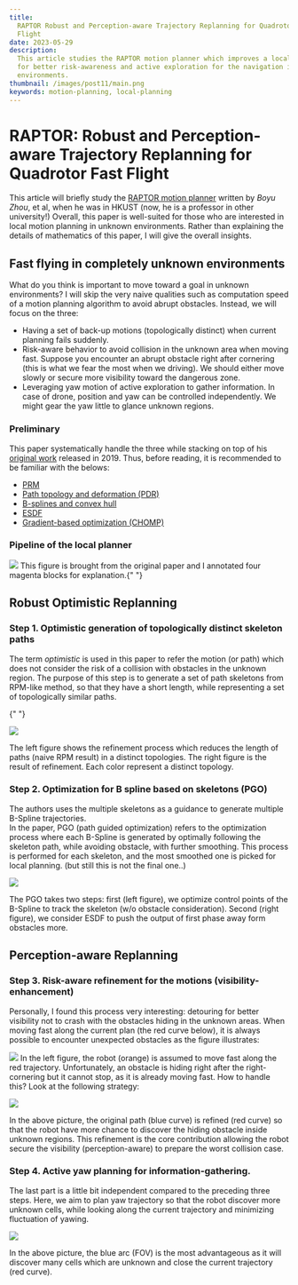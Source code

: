 ```yaml
---
title:
  RAPTOR Robust and Perception-aware Trajectory Replanning for Quadrotor Fast
  Flight
date: 2023-05-29
description:
  This article studies the RAPTOR motion planner which improves a local planning
  for better risk-awareness and active exploration for the navigation in unkown
  environments.
thumbnail: /images/post11/main.png
keywords: motion-planning, local-planning
---
```



# RAPTOR: Robust and Perception-aware Trajectory Replanning for Quadrotor Fast Flight

<Frontmatter />

This article will briefly study the
[RAPTOR motion planner](https://ieeexplore.ieee.org/document/8758904) written by
_Boyu Zhou_, et al, when he was in HKUST (now, he is a professor in other
university!) Overall, this paper is well-suited for those who are interested in
local motion planning in unknown environments. Rather than explaining the
details of mathematics of this paper, I will give the overall insights.

<div className="sm:px-5 my-10">
  <YouTube videoId="6wrh4G1-cQ4" className="videoWrapper" />
</div>

## Fast flying in completely unknown environments

What do you think is important to move toward a goal in unknown environments? I
will skip the very naive qualities such as computation speed of a motion
planning algorithm to avoid abrupt obstacles. Instead, we will focus on the
three:

- Having a set of back-up motions (topologically distinct) when current planning
  fails suddenly.
- Risk-aware behavior to avoid collision in the unknown area when moving fast.
  Suppose you encounter an abrupt obstacle right after cornering (this is what
  we fear the most when we driving). We should either move slowly or secure more
  visibility toward the dangerous zone.
- Leveraging yaw motion of active exploration to gather information. In case of
  drone, position and yaw can be controlled independently. We might gear the yaw
  little to glance unknown regions.

### Preliminary

This paper systematically handle the three while stacking on top of his
[original work](https://ieeexplore.ieee.org/abstract/document/8758904/) released
in 2019. Thus, before reading, it is recommended to be familiar with the belows:

- [PRM](https://en.wikipedia.org/wiki/Probabilistic_roadmap)
- [Path topology and deformation (PDR)](https://journals.sagepub.com/doi/abs/10.1177/0278364908098411?journalCode=ijra)
- [B-splines and convex hull](https://ieeexplore.ieee.org/abstract/document/8758904/)
- [ESDF](https://ieeexplore.ieee.org/abstract/document/8968199)
- [Gradient-based optimization (CHOMP)](https://ieeexplore.ieee.org/abstract/document/5152817)

### Pipeline of the local planner

<Image
  src="/images/post11/pipline.png"
  width={800}
  height={800}
  className="my-3"
/>
This figure is brought from the original paper and I annotated four magenta blocks
for explanation.{" "}

## Robust Optimistic Replanning

### Step 1. Optimistic generation of topologically distinct skeleton paths

The term _optimistic_ is used in this paper to refer the motion (or path) which
does not consider the risk of a collision with obstacles in the unknown region.
The purpose of this step is to generate a set of path skeletons from RPM-like
method, so that they have a short length, while representing a set of
topologically similar paths.

{" "}

<Image
  src="/images/post11/step1-figure.png"
  width={600}
  height={600}
  className="my-3"
/>

The left figure shows the refinement process which reduces the length of paths
(naive RPM result) in a distinct topologies. The right figure is the result of
refinement. Each color represent a distinct topology.

### Step 2. Optimization for B spline based on skeletons (PGO)

The authors uses the multiple skeletons as a guidance to generate multiple
B-Spline trajectories.  
In the paper, PGO (path guided optimization) refers to the optimization process
where each B-Spline is generated by optimally following the skeleton path, while
avoiding obstacle, with further smoothing. This process is performed for each
skeleton, and the most smoothed one is picked for local planning. (but still
this is not the final one..)

<Image
  src="/images/post11/step2-figure.png"
  width={600}
  height={600}
  className="my-3"
/>

The PGO takes two steps: first (left figure), we optimize control points of the
B-Spline to track the skeleton (w/o obstacle consideration). Second (right
figure), we consider ESDF to push the output of first phase away form obstacles
more.

## Perception-aware Replanning

### Step 3. Risk-aware refinement for the motions (visibility-enhancement)

Personally, I found this process very interesting: detouring for better
visibility not to crash with the obstacles hiding in the unknown areas. When
moving fast along the current plan (the red curve below), it is always possible
to encounter unexpected obstacles as the figure illustrates:

<Image
  src="/images/post11/step3-figure.png"
  width={600}
  height={600}
  className="my-3"
/>
In the left figure, the robot (orange) is assumed to move fast along the red trajectory.
Unfortunately, an obstacle is hiding right after the right-cornering but it cannot
stop, as it is already moving fast. How to handle this? Look at the following strategy:

<Image
  src="/images/post11/step3-figure2.png"
  width={600}
  height={600}
  className="my-3"
/>

In the above picture, the original path (blue curve) is refined (red curve) so
that the robot have more chance to discover the hiding obstacle inside unknown
regions. This refinement is the core contribution allowing the robot secure the
visibility (perception-aware) to prepare the worst collision case.

### Step 4. Active yaw planning for information-gathering.

The last part is a little bit independent compared to the preceding three steps.
Here, we aim to plan yaw trajectory so that the robot discover more unknown
cells, while looking along the current trajectory and minimizing fluctuation of
yawing.

<Image
  src="/images/post11/step4-figure2.png"
  width={600}
  height={600}
  className="my-3"
/>

In the above picture, the blue arc (FOV) is the most advantageous as it will
discover many cells which are unknown and close the current trajectory (red
curve).
